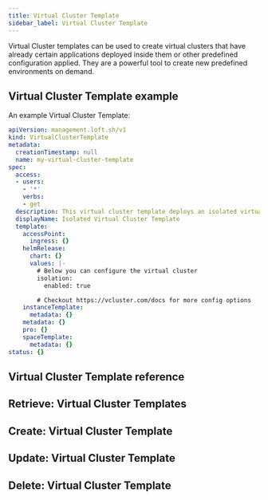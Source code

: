 ```yaml
---
title: Virtual Cluster Template
sidebar_label: Virtual Cluster Template
---
```


Virtual Cluster templates can be used to create virtual clusters that have already certain applications deployed inside them or other predefined configuration applied. They are a powerful tool to create new predefined environments on demand.

## Virtual Cluster Template example

An example Virtual Cluster Template:
```yaml
apiVersion: management.loft.sh/v1
kind: VirtualClusterTemplate
metadata:
  creationTimestamp: null
  name: my-virtual-cluster-template
spec:
  access:
  - users:
    - '*'
    verbs:
    - get
  description: This virtual cluster template deploys an isolated virtual cluster
  displayName: Isolated Virtual Cluster Template
  template:
    accessPoint:
      ingress: {}
    helmRelease:
      chart: {}
      values: |-
        # Below you can configure the virtual cluster
        isolation:
          enabled: true

        # Checkout https://vcluster.com/docs for more config options
    instanceTemplate:
      metadata: {}
    metadata: {}
    pro: {}
    spaceTemplate:
      metadata: {}
status: {}

```

## Virtual Cluster Template reference

<Reference />

## Retrieve: Virtual Cluster Templates

<Retrieve />

## Create: Virtual Cluster Template

<Create />

## Update: Virtual Cluster Template

<Update />

## Delete: Virtual Cluster Template

<Delete />


